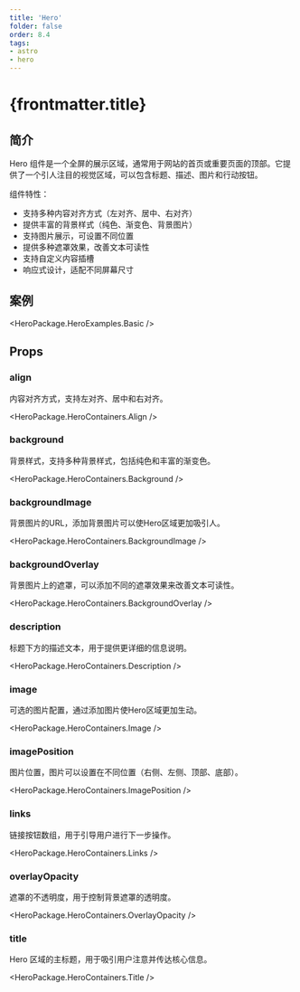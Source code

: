 ```yaml
---
title: 'Hero'
folder: false
order: 8.4
tags:
- astro
- hero
---
```



# {frontmatter.title}

## 简介

Hero 组件是一个全屏的展示区域，通常用于网站的首页或重要页面的顶部。它提供了一个引人注目的视觉区域，可以包含标题、描述、图片和行动按钮。

组件特性：

- 支持多种内容对齐方式（左对齐、居中、右对齐）
- 提供丰富的背景样式（纯色、渐变色、背景图片）
- 支持图片展示，可设置不同位置
- 提供多种遮罩效果，改善文本可读性
- 支持自定义内容插槽
- 响应式设计，适配不同屏幕尺寸

## 案例

<HeroPackage.HeroExamples.Basic />

## Props

### align

内容对齐方式，支持左对齐、居中和右对齐。

<HeroPackage.HeroContainers.Align />

### background

背景样式，支持多种背景样式，包括纯色和丰富的渐变色。

<HeroPackage.HeroContainers.Background />

### backgroundImage

背景图片的URL，添加背景图片可以使Hero区域更加吸引人。

<HeroPackage.HeroContainers.BackgroundImage />

### backgroundOverlay

背景图片上的遮罩，可以添加不同的遮罩效果来改善文本可读性。

<HeroPackage.HeroContainers.BackgroundOverlay />

### description

标题下方的描述文本，用于提供更详细的信息说明。

<HeroPackage.HeroContainers.Description />

### image

可选的图片配置，通过添加图片使Hero区域更加生动。

<HeroPackage.HeroContainers.Image />

### imagePosition

图片位置，图片可以设置在不同位置（右侧、左侧、顶部、底部）。

<HeroPackage.HeroContainers.ImagePosition />

### links

链接按钮数组，用于引导用户进行下一步操作。

<HeroPackage.HeroContainers.Links />

### overlayOpacity

遮罩的不透明度，用于控制背景遮罩的透明度。

<HeroPackage.HeroContainers.OverlayOpacity />

### title

Hero 区域的主标题，用于吸引用户注意并传达核心信息。

<HeroPackage.HeroContainers.Title />
